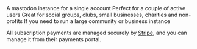 <CardGroup cols={2}>
  <Card title="Single user (€2.50/month)" icon="user" color="#ea5a0c" href="/compare-instances#single-user-instance">
    A mastodon instance for a single account
  </Card>
  <Card title="Small instance (€5/month)" icon="user-group" color="#0285c7" href="/compare-instances#small-instance">
    Perfect for a couple of active users
  </Card>
  <Card title="Medium instance (€10/month)" icon="people-group" color="#16a34a" href="/compare-instances#medium-instance">
    Great for social groups, clubs, small businesses, charities and non-profits
  </Card>
  <Card title="Large instance (€20/month)" icon="users-medical" color="#dc2626" href="/compare-instances#large-instance">
    If you need to run a large community or business instance
  </Card>
</CardGroup>

<Tip>All subscription payments are managed securely by [Stripe](https://stripe.com), and you can manage it from their payments portal.</Tip>